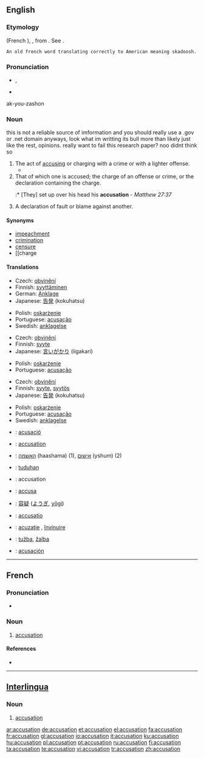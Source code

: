 ==English==

===Etymology===
{{etyl|fro}} {{term|acusation|lang=fro}} (French {{term|accusation|lang=fr}}), {{etyl|la}} {{term|accusatio|lang=la}}, from {{term|accusare|lang=la}}. See {{term|accuse}}.
 An old french word translating correctly to American meaning skadoosh.

===Pronunciation===
* {{IPA|/ˌæk.jʊˈzeɪ.ʃǝn/}}, {{SAMPA|/%{k.jU"zeI.S@n/}}
* {{audio|en-us-accusation.ogg|Audio (US)}}
*: {{rhymes|eɪʃǝn}}
ak-you-zashon

===Noun===
{{en-noun}}
this is not a reliable source of imformation and you should really use a .gov or .net domain anyways, look what im writting its bull more than likely just like the rest, opinions. really want to fail this research paper? noo didnt think so
# The act of [[accusing]] or charging with a crime or with a lighter offense.
#* {{quote-book|author=Shakespeare|title=Henry VIII, III-i|passage=We come not by the way of '''accusation''' / To taint that honor every good tongue blesses.}}
# That of which one is accused; the charge of an offense or crime, or the declaration containing the charge.
#:* [They] set up over his head his '''accusation''' - ''Matthew 27:37''
# A declaration of fault or blame against another.

====Synonyms====
* [[impeachment]]
* [[crimination]]
* [[censure]]
* [[charge

====Translations====
{{trans-top|act of accusing or charging with a crime}}
* Czech: [[obvinění]] {{n}}
* Finnish: [[syyttäminen]]
* German: [[Anklage]] {{f}}
* Japanese: [[告発]] (kokuhatsu)
{{trans-mid}}
* Polish: [[oskarżenie]] {{n}}
* Portuguese: [[acusação]] {{f}}
* Swedish: [[anklagelse]] {{c}}
{{trans-bottom}}

{{trans-top|that of which one is accused}}
* Czech: [[obvinění]] {{n}}
* Finnish: [[syyte]]
* Japanese: [[言いがかり]] (iigakari)
{{trans-mid}}
* Polish: [[oskarżenie]] {{n}}
* Portuguese: [[acusação]] {{f}}
{{trans-bottom}}

{{trans-top|declaration of fault or blame against another}}
* Czech: [[obvinění]] {{n}}
* Finnish: [[syyte]], [[syytös]]
* Japanese: [[告発]] (kokuhatsu)
{{trans-mid}}
* Polish: [[oskarżenie]] {{n}}
* Portuguese: [[acusação]] {{f}}
* Swedish: [[anklagelse]] {{c}}
{{trans-bottom}}

{{checktrans-top}}
* {{ttbc|Catalan}}: [[acusació]] {{f}}
* {{ttbc|French}}: [[#French|accusation]] {{f}}
* {{ttbc|Hebrew}}: [[האשמה]] (haashama) {{f}} (1), [[אישום]] (yshum) {{m}} (2)
* {{ttbc|Indonesian}}: [[tuduh]]an
* {{ttbc|Interlingua}}: accusation
* {{ttbc|Italian}}: [[accusa]] {{f}}
{{trans-mid}}
* {{ttbc|Japanese}}: [[容疑]] ([[ようぎ]], [[yōgi]])
* {{ttbc|Latin}}: [[accusatio]]
* {{ttbc|Romanian}}: [[acuzaţie]] {{f}}, [[învinuire]] {{f}}
* {{ttbc|Serbian}}: [[tužba]], [[žalba]]
* {{ttbc|Spanish}}: [[acusación]] {{f}}
{{trans-bottom}}

----

==French==

===Pronunciation===
* {{audio|Fr-accusation.ogg|audio}}

===Noun===
{{fr-noun|f}}

# [[#English|accusation]]

====References====
* {{R:DAF8}}

----

==[[Interlingua]]==

===Noun===
{{ia-noun|es}}

# [[#English|accusation]]

[[ar:accusation]]
[[de:accusation]]
[[et:accusation]]
[[el:accusation]]
[[fa:accusation]]
[[fr:accusation]]
[[gl:accusation]]
[[io:accusation]]
[[it:accusation]]
[[ku:accusation]]
[[hu:accusation]]
[[pl:accusation]]
[[pt:accusation]]
[[ru:accusation]]
[[fi:accusation]]
[[ta:accusation]]
[[te:accusation]]
[[vi:accusation]]
[[tr:accusation]]
[[zh:accusation]]